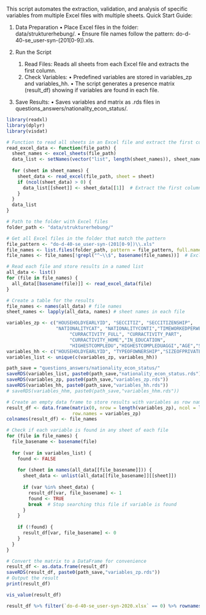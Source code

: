 This script automates the extraction, validation, and analysis of specific variables from multiple Excel files with multiple sheets.
Quick Start Guide:

1. Data Preparation
	•	Place Excel files in the folder: data/strukturerhebung/.
	•	Ensure file names follow the pattern: do-d-40-se_user-syn-(201[0-9]).xls.

2. Run the Script
	1.	Read Files: Reads all sheets from each Excel file and extracts the first column.
	2.	Check Variables:
	  •	Predefined variables are stored in variables_zp and variables_hh.
	  •	The script generates a presence matrix (result_df) showing if variables are found in each file.

4.	Save Results:
	  •	Saves variables and matrix as .rds files in questions_answers/nationality_econ_status/.



```r
library(readxl)
library(dplyr)
library(visdat)
```

```r
# Function to read all sheets in an Excel file and extract the first column
read_excel_data <- function(file_path) {
  sheet_names <- excel_sheets(file_path)
  data_list <- setNames(vector("list", length(sheet_names)), sheet_names)
  
  for (sheet in sheet_names) {
    sheet_data <- read_excel(file_path, sheet = sheet)
    if (ncol(sheet_data) > 0) {
      data_list[[sheet]] <- sheet_data[[1]]  # Extract the first column if not empty
    }
  }
  data_list
}
```

```r
# Path to the folder with Excel files
folder_path <- "data/strukturerhebung/"

# Get all Excel files in the folder that match the pattern
file_pattern <- "do-d-40-se_user-syn-(201[0-9])\\.xls"
file_names <- list.files(folder_path, pattern = file_pattern, full.names = TRUE, recursive = TRUE)
file_names <- file_names[!grepl("^~\\$", basename(file_names))]  # Exclude temporary files
```

```r
# Read each file and store results in a named list
all_data <- list()
for (file in file_names) {
  all_data[[basename(file)]] <- read_excel_data(file)
}
```
```r
# Create a table for the results
file_names <- names(all_data) # file names
sheet_names <- lapply(all_data, names) # sheet names in each file
```


```r
variables_zp <- c("HOUSEHOLDYEARLYID", "SECCITIZ", "SECCITIZENSHIP",
                  "NATIONALITYCAT", "NATIONALITYCONTI","TIMEWORKEDPERWEEKSUM", "RESIDENTPERMIT","CURRACTIVITYSTATUSIII",
                       "CURRACTIVITY_FULL", "CURRACTIVITY_PART",
                       "CURRACTIVITY_HOME","IN_EDUCATION",
                       "HIGHESTCOMPLEDU","HIGHESTCOMPLEDUAGGI","AGE","SEX","CURROCCUPATIONISCO")
variables_hh <- c("HOUSEHOLDYEARLYID", "TYPEOFOWNERSHIP","SIZEOFPRIVATEHOUSEHOLD","RENTNET")
variables_list <- unique(c(variables_zp, variables_hh))
```

```r
path_save = "questions_answers/nationality_econ_status/"
saveRDS(variables_list, paste0(path_save,"nationality_econ_status.rds"))
saveRDS(variables_zp, paste0(path_save,"variables_zp.rds"))
saveRDS(variables_hh, paste0(path_save,"variables_hh.rds"))
# saveRDS(variables_hhm, paste0(path_save,"variables_hhm.rds"))
```

```r
# Create an empty data frame to store results with variables as row names
result_df <- data.frame(matrix(0, nrow = length(variables_zp), ncol = length(file_names)),
                        row.names = variables_zp)
colnames(result_df) <- file_names

# Check if each variable is found in any sheet of each file
for (file in file_names) {
  file_basename <- basename(file)
  
  for (var in variables_list) {
    found <- FALSE
    
    for (sheet in names(all_data[[file_basename]])) {
      sheet_data <- unlist(all_data[[file_basename]][[sheet]])
      
      if (var %in% sheet_data) {
        result_df[var, file_basename] <- 1
        found <- TRUE
        break  # Stop searching this file if variable is found
      }
    }
    
    if (!found) {
      result_df[var, file_basename] <- 0
    }
  }
}
```

```r
# Convert the matrix to a DataFrame for convenience
result_df <- as.data.frame(result_df)
saveRDS(result_df, paste0(path_save,"variables_zp.rds"))
# Output the result
print(result_df)
```

```r
vis_value(result_df)
```
```r
result_df %>% filter(`do-d-40-se_user-syn-2020.xlsx` == 0) %>% rownames(.)
```
